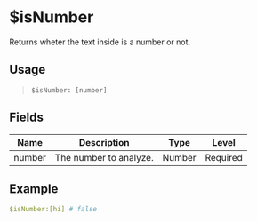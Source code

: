 # $isNumber
Returns wheter the text inside is a number or not.

## Usage
> `$isNumber: [number]`

## Fields
| Name   | Description            | Type   | Level    |
| ------ | ---------------------- | ------ | -------- |
| number | The number to analyze. | Number | Required |

## Example
```yaml
$isNumber:[hi] # false
```